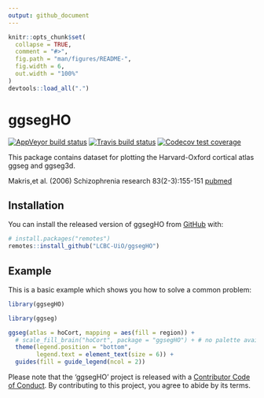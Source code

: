```yaml
---
output: github_document
---
```


<!-- README.md is generated from README.Rmd. Please edit that file -->

```r
knitr::opts_chunk$set(
  collapse = TRUE,
  comment = "#>",
  fig.path = "man/figures/README-",
  fig.width = 6,
  out.width = "100%"
)
devtools::load_all(".")
```

# ggsegHO

<!-- badges: start -->
[![AppVeyor build status](https://ci.appveyor.com/api/projects/status/github/LCBC-UiO/ggsegHO?branch=master&svg=true)](https://ci.appveyor.com/project/LCBC-UiO/ggsegHO)
[![Travis build status](https://travis-ci.com/LCBC-UiO/ggsegHO.svg?branch=master)](https://travis-ci.com/LCBC-UiO/ggsegHO)
[![Codecov test coverage](https://codecov.io/gh/LCBC-UiO/ggsegHO/branch/master/graph/badge.svg)](https://codecov.io/gh/LCBC-UiO/ggsegHO?branch=master)
<!-- badges: end -->


This package contains dataset for plotting the Harvard-Oxford cortical atlas ggseg and ggseg3d. 

Makris,et al. (2006) Schizophrenia research 83(2-3):155-151
[pubmed](https://doi.org/10.1016/j.schres.2005.11.020)

## Installation

You can install the released version of ggsegHO  from [GitHub](https://github.com/) with:

``` r
# install.packages("remotes")
remotes::install_github("LCBC-UiO/ggsegHO")
```

## Example

This is a basic example which shows you how to solve a common problem:
```r
library(ggsegHO)
```

```r
library(ggseg)

ggseg(atlas = hoCort, mapping = aes(fill = region)) +
  # scale_fill_brain("hoCort", package = "ggsegHO") + # no palette available
  theme(legend.position = "bottom",
        legend.text = element_text(size = 6)) +
  guides(fill = guide_legend(ncol = 2))

```

<!-- ```{r "noneval", eval=FALSE} -->
<!-- library(ggseg3d) -->

<!-- ggseg3d(atlas = desterieux_3d) %>%  -->
<!--   pan_camera("right lateral") -->
<!-- ``` -->

<!-- ```{r "orca", include=FALSE} -->
<!-- library(ggseg3d) -->

<!-- p <- ggseg3d(atlas = desterieux_3d) %>% -->
<!--   pan_camera("right lateral") %>% -->
<!--   plotly::add_annotations( text="Screen capture", -->
<!--                   legendtitle=TRUE, showarrow=FALSE, -->
<!--                   font = list(color = "#000000b4", -->
<!--                               family = 'sans serif', -->
<!--                               size = 50)) -->
<!-- plotly::orca(p, "man/figures/README-3d-plot.png") -->
<!-- ``` -->

<!-- ```{r "incl", echo=FALSE} -->
<!-- knitr::include_graphics("man/figures/README-3d-plot.png") -->
<!-- ``` -->

Please note that the 'ggsegHO' project is released with a
[Contributor Code of Conduct](CODE_OF_CONDUCT.md).
By contributing to this project, you agree to abide by its terms.
